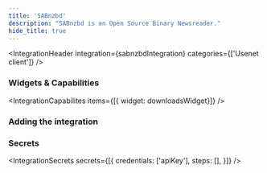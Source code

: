 ```yaml
---
title: 'SABnzbd'
description: "SABnzbd is an Open Source Binary Newsreader."
hide_title: true
---
```




<IntegrationHeader
  integration={sabnzbdIntegration}
  categories={['Usenet client']}
/>

### Widgets & Capabilities
<IntegrationCapabilites
    items={[{ widget: downloadsWidget}]}
/>

### Adding the integration
<AddingIntegration />

### Secrets
<IntegrationSecrets secrets={[{
    credentials: ['apiKey'],
    steps: [],
}]} />